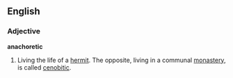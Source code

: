 ==English==

===Adjective===
'''anachoretic'''
#Living the life of a [[hermit]].  The opposite, living in a communal [[monastery]], is called [[cenobitic]].